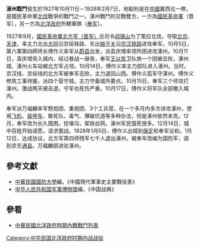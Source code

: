 {{Infobox Military Conflict|
campaign=|
image=|
caption=|
conflict=涿州戰鬥|
date=1927年10月11日－10月17日|
place=[[中國|中國]]冀西北|
result=北洋政府所轄部隊兵力五萬，共施以三次反攻均無效|
combatant1=[[國民革命軍|國民革命軍]]六軍四師|
combatant2=奉軍| 
commander1=[[傅作義|傅作義]]|
commander2=[[張學良|張學良]]<br>[[鄒作華|鄒作華]]|
strength1=|
strength2=|
casualties1=|
casualties2=|
}}
'''涿州戰鬥'''發生於1927年10月11日－1928年2月7日，地點則是在[[中國|中國]]冀西北一帶，是國民革命軍[[北伐|北伐]]戰爭的戰鬥之一。涿州戰鬥的交戰雙方，一方為[[國民革命軍|國民革命軍]]（晋军），另一方為[[北洋政府|北洋政府]]所轄軍隊（[[奉军|奉军]]）。

1927年9月，[[晉系|國民革命軍北方军（晋军）]]总司令[[阎锡山|阎锡山]]为了策应北伐，夺取[[北京|北京]]、[[天津|天津]]，率主力北出[[大同|大同]]沿京绥铁路、东出[[娘子关|娘子关]]沿[[京汉铁路|京汉铁路]]进攻奉军。10月5日，第六軍第四師师长傅作义率军从[[蔚县|蔚县]]出发，派袁庆增率领所团进攻涿州。10月11日，袁庆增突入城内，经过巷战一昼夜，奉军[[王以哲|王以哲]]卫队旅一个团被击败，涿州城、涿州火车站被北方军占领。10月14日，傅作义率主力部队进入涿州。当时，京汉线、京绥线的北方军被奉军击败，主力退回山西。傅作义孤军守涿州。傅作义修筑工事待援，派四个营守城，主力守备城外要点。10月15日，奉军三个师攻打涿州。激战两天被击退，守军也死伤严重。10月17日，傅作义将军队全部撤入城内。

奉军派万福麟率军野炮团、重炮团、3个工兵营，在一个多月内多次进攻涿州，使用[[飞机|飞机]]、[[装甲车|装甲车]]、敢死队、毒气、爆破坑道等多种办法，但是涿州依然未克。12月，奉军改为长久围困，挖壕沟，架铁丝网。涿州军民饿死很多。12月14日，城中百姓开始请愿，请求罢战。1928年1月5日，傅作义出城到[[保定|保定]]和奉军议和。1月12日，达成协议，北方军第四师残军七千人退出涿州，被奉军改编为国防军，调到京东[[通县|通县]]。万福麟部进驻涿州。

==參考文獻==
*[[中華民國|中華民國]][[國防大學_(臺灣)|國防大學]]編，《中國現代軍事史主要戰役表》
*[[中华人民共和国|中华人民共和国]][[中国军事博物馆|军事博物馆]]编，《中国战典》
==參看==
*[[中華民國北洋政府時期內戰戰鬥列表|中華民國北洋政府時期內戰戰鬥列表]]
[[Category:中华民国北洋政府时期内战战役|Category:中华民国北洋政府时期内战战役]]